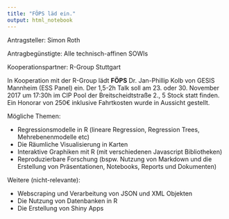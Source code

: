 ```yaml
---
title: "FÖPS läd ein."
output: html_notebook
---
```

Antragsteller: Simon Roth 

Antragbegünstigte: Alle technisch-affinen SOWIs

Kooperationspartner: R-Group Stuttgart

In Kooperation mit der R-Group lädt **FÖPS** Dr. Jan-Phillip Kolb von GESIS Mannheim (ESS Panel) ein. Der 1,5-2h Talk soll am 23. oder 30. November 2017 um 17:30h im CIP Pool der Breitscheidtstraße 2., 5 Stock statt finden. Ein Honorar von 250€ inklusive Fahrtkosten wurde in Aussicht gestellt.

Mögliche Themen: 

* Regressionsmodelle in R (lineare Regression, Regression Trees, Mehrebenenmodelle etc)
* Die Räumliche Visualisierung in Karten
* Interaktive Graphiken mit R (mit verschiedenen Javascript Bibliotheken)
* Reproduzierbare Forschung (bspw. Nutzung von Markdown und die Erstellung von Präsentationen, Notebooks, Reports und Dokumenten)

Weitere (nicht-relevante):

* Webscraping und Verarbeitung von JSON und XML Objekten
* Die Nutzung von Datenbanken in R
* Die Erstellung von Shiny Apps